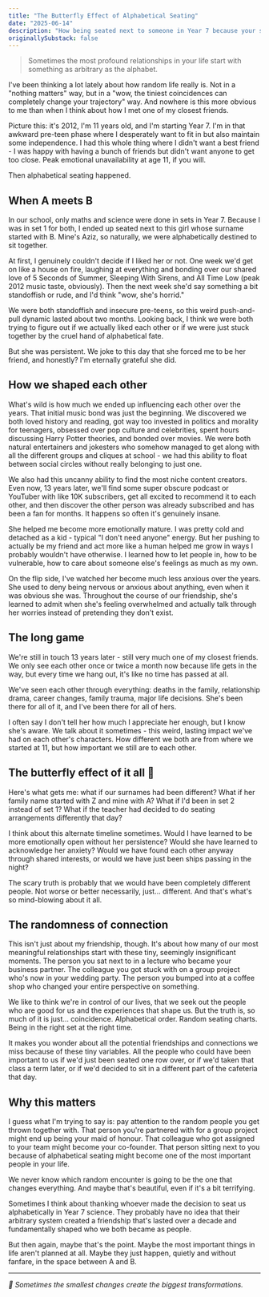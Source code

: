 ```yaml
---
title: "The Butterfly Effect of Alphabetical Seating"
date: "2025-06-14"
description: "How being seated next to someone in Year 7 because your surnames were alphabetically close can end up shaping who you become as a person."
originallySubstack: false
---
```


> Sometimes the most profound relationships in your life start with something as arbitrary as the alphabet.

I've been thinking a lot lately about how random life really is. Not in a "nothing matters" way, but in a "wow, the tiniest coincidences can completely change your trajectory" way. And nowhere is this more obvious to me than when I think about how I met one of my closest friends.

Picture this: it's 2012, I'm 11 years old, and I'm starting Year 7. I'm in that awkward pre-teen phase where I desperately want to fit in but also maintain some independence. I had this whole thing where I didn't want a best friend - I was happy with having a bunch of friends but didn't want anyone to get too close. Peak emotional unavailability at age 11, if you will.

Then alphabetical seating happened.

## When A meets B

In our school, only maths and science were done in sets in Year 7. Because I was in set 1 for both, I ended up seated next to this girl whose surname started with B. Mine's Aziz, so naturally, we were alphabetically destined to sit together.

At first, I genuinely couldn't decide if I liked her or not. One week we'd get on like a house on fire, laughing at everything and bonding over our shared love of 5 Seconds of Summer, Sleeping With Sirens, and All Time Low (peak 2012 music taste, obviously). Then the next week she'd say something a bit standoffish or rude, and I'd think "wow, she's horrid."

We were both standoffish and insecure pre-teens, so this weird push-and-pull dynamic lasted about two months. Looking back, I think we were both trying to figure out if we actually liked each other or if we were just stuck together by the cruel hand of alphabetical fate.

But she was persistent. We joke to this day that she forced me to be her friend, and honestly? I'm eternally grateful she did.

## How we shaped each other

What's wild is how much we ended up influencing each other over the years. That initial music bond was just the beginning. We discovered we both loved history and reading, got way too invested in politics and morality for teenagers, obsessed over pop culture and celebrities, spent hours discussing Harry Potter theories, and bonded over movies. We were both natural entertainers and jokesters who somehow managed to get along with all the different groups and cliques at school - we had this ability to float between social circles without really belonging to just one.

We also had this uncanny ability to find the most niche content creators. Even now, 13 years later, we'll find some super obscure podcast or YouTuber with like 10K subscribers, get all excited to recommend it to each other, and then discover the other person was already subscribed and has been a fan for months. It happens so often it's genuinely insane.

She helped me become more emotionally mature. I was pretty cold and detached as a kid - typical "I don't need anyone" energy. But her pushing to actually be my friend and act more like a human helped me grow in ways I probably wouldn't have otherwise. I learned how to let people in, how to be vulnerable, how to care about someone else's feelings as much as my own.

On the flip side, I've watched her become much less anxious over the years. She used to deny being nervous or anxious about anything, even when it was obvious she was. Throughout the course of our friendship, she's learned to admit when she's feeling overwhelmed and actually talk through her worries instead of pretending they don't exist.

## The long game

We're still in touch 13 years later - still very much one of my closest friends. We only see each other once or twice a month now because life gets in the way, but every time we hang out, it's like no time has passed at all.

We've seen each other through everything: deaths in the family, relationship drama, career changes, family trauma, major life decisions. She's been there for all of it, and I've been there for all of hers.

I often say I don't tell her how much I appreciate her enough, but I know she's aware. We talk about it sometimes - this weird, lasting impact we've had on each other's characters. How different we both are from where we started at 11, but how important we still are to each other.

## The butterfly effect of it all 🦋

Here's what gets me: what if our surnames had been different? What if her family name started with Z and mine with A? What if I'd been in set 2 instead of set 1? What if the teacher had decided to do seating arrangements differently that day?

I think about this alternate timeline sometimes. Would I have learned to be more emotionally open without her persistence? Would she have learned to acknowledge her anxiety? Would we have found each other anyway through shared interests, or would we have just been ships passing in the night?

The scary truth is probably that we would have been completely different people. Not worse or better necessarily, just... different. And that's what's so mind-blowing about it all.

## The randomness of connection

This isn't just about my friendship, though. It's about how many of our most meaningful relationships start with these tiny, seemingly insignificant moments. The person you sat next to in a lecture who became your business partner. The colleague you got stuck with on a group project who's now in your wedding party. The person you bumped into at a coffee shop who changed your entire perspective on something.

We like to think we're in control of our lives, that we seek out the people who are good for us and the experiences that shape us. But the truth is, so much of it is just... coincidence. Alphabetical order. Random seating charts. Being in the right set at the right time.

It makes you wonder about all the potential friendships and connections we miss because of these tiny variables. All the people who could have been important to us if we'd just been seated one row over, or if we'd taken that class a term later, or if we'd decided to sit in a different part of the cafeteria that day.

## Why this matters

I guess what I'm trying to say is: pay attention to the random people you get thrown together with. That person you're partnered with for a group project might end up being your maid of honour. That colleague who got assigned to your team might become your co-founder. That person sitting next to you because of alphabetical seating might become one of the most important people in your life.

We never know which random encounter is going to be the one that changes everything. And maybe that's beautiful, even if it's a bit terrifying.

Sometimes I think about thanking whoever made the decision to seat us alphabetically in Year 7 science. They probably have no idea that their arbitrary system created a friendship that's lasted over a decade and fundamentally shaped who we both became as people.

But then again, maybe that's the point. Maybe the most important things in life aren't planned at all. Maybe they just happen, quietly and without fanfare, in the space between A and B. 

---

*🦋 Sometimes the smallest changes create the biggest transformations.*